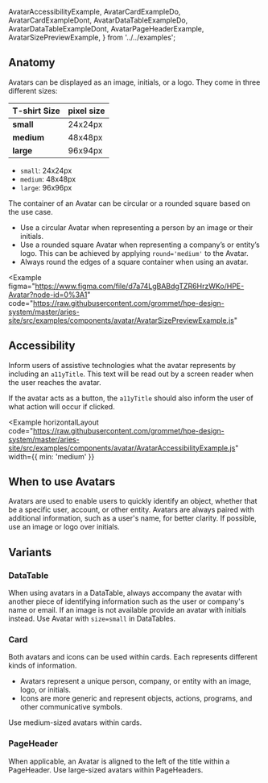   AvatarAccessibilityExample,
  AvatarCardExampleDo,
  AvatarCardExampleDont,
  AvatarDataTableExampleDo,
  AvatarDataTableExampleDont,
  AvatarPageHeaderExample,
  AvatarSizePreviewExample,
} from '../../examples';

## Anatomy

Avatars can be displayed as an image, initials, or a logo. They come in three different sizes:

| T-shirt Size |  pixel size   |
| ----------   | --------------|
| **small**    |    24x24px    |
| **medium**   |    48x48px    |
| **large**    |    96x94px    |

- `small`: 24x24px
- `medium`: 48x48px
- `large`: 96x96px

The container of an Avatar can be circular or a rounded square based on the use case.

- Use a circular Avatar when representing a person by an image or their initials.
- Use a rounded square Avatar when representing a company’s or entity’s logo. This can be achieved by applying `round='medium'` to the Avatar.
- Always round the edges of a square container when using an avatar.

<Example
  figma="https://www.figma.com/file/d7a74LgBABdgTZR6HrzWKo/HPE-Avatar?node-id=0%3A1"
  code="https://raw.githubusercontent.com/grommet/hpe-design-system/master/aries-site/src/examples/components/avatar/AvatarSizePreviewExample.js"
>
  <AvatarSizePreviewExample />
</Example>

## Accessibility

Inform users of assistive technologies what the avatar represents by including an `a11yTitle`. This text will be read out by a screen reader when the user reaches the avatar.

If the avatar acts as a button, the `a11yTitle` should also inform the user of what action will occur if clicked.

<Example
  horizontalLayout
  code="https://raw.githubusercontent.com/grommet/hpe-design-system/master/aries-site/src/examples/components/avatar/AvatarAccessibilityExample.js"
  width={{ min: 'medium' }}
>
  <AvatarAccessibilityExample />
</Example>

## When to use Avatars

Avatars are used to enable users to quickly identify an object, whether that be a specific user, account, or other entity. Avatars are always paired with additional information, such as a user's name, for better clarity. If possible, use an image or logo over initials.

## Variants

### DataTable

When using avatars in a DataTable, always accompany the avatar with another piece of identifying information such as the user or company's name or email. If an image is not available provide an avatar with initials instead. Use Avatar with `size=small` in DataTables.

<BestPracticeGroup columns="100%">
  <Example
    height="none"
    bestPractice={{
      type: 'do',
      message:
        'Include avatars to help the user to quickly scan the table and identify a specific user. Use initials in the avatar when an image is not available.',
    }}
  >
    <AvatarDataTableExampleDo />
  </Example>
  <Example
    height="none"
    bestPractice={{
      type: 'dont',
      message: `Don't remove an avatar if an image is not available. This breaks visual consistency. Instead, use initials as a placeholder.`,
    }}
  >
    <AvatarDataTableExampleDont />
  </Example>
</BestPracticeGroup>

### Card

Both avatars and icons can be used within cards. Each represents different kinds of information.

- Avatars represent a unique person, company, or entity with an image, logo, or initials.
- Icons are more generic and represent objects, actions, programs, and other communicative symbols.

Use medium-sized avatars within cards.

<BestPracticeGroup>
  <Example
    bestPractice={{
      type: 'do',
      message: 'Use avatar when representing a specific entity, such as an application's logo. Refrain from using an icon to represent a specific entity.',
    }}
  >
    <AvatarCardExampleDo />
  </Example>
  <Example
    bestPractice={{
      type: 'dont',
      message: `Don’t use both avatars and icons as identifiers. Choose one that is most relevant to the title. In this case, an icon is appropriate to represent "Helpful Guides" which is a more generic item. `,
    }}
  >
    <AvatarCardExampleDont />
  </Example>
</BestPracticeGroup>

### PageHeader

When applicable, an Avatar is aligned to the left of the title within a PageHeader. Use large-sized avatars within PageHeaders.

<Example code="https://raw.githubusercontent.com/grommet/hpe-design-system/master/aries-site/src/examples/components/avatar/AvatarPageHeaderExample.js" height="medium" pad="small">
  <AvatarPageHeaderExample />
</Example>

